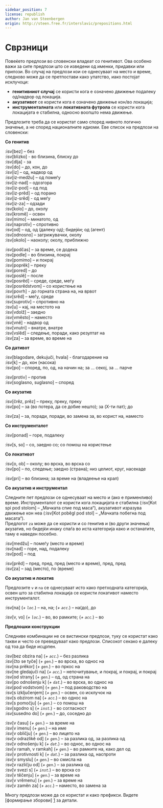 ```yaml
---
sidebar_position: 7
license: republish
author: Jan van Steenbergen
origin: http://steen.free.fr/interslavic/prepositions.html
---
```


# Сврзници

Повеќето предлози во словенски владеат со генитивот. Ова особено важи за сите предлози што се изведени од именки, придавки или прилози. Во случај на предлози кои се однесуваат на место и време, следново може да се претпостави како упатство, иако постојат исклучоци:

- **генитивниот случај** се користи кога е означено движење подалеку од/надвор од локација.
- **акузативот** се користи кога е означено движење кон/во локација;
- **инструменталната** или **локативната футрола** се користи кога локацијата е стабилна, односно воопшто нема движење.

Предлозите треба да се користат само според нивното логично значење, а не според националните идиоми. Еве список на предлози на словенски:

**Со генитив**

:isv[bez] – без\
:isv[blizko] - во близина, блиску до\
:isv[dlja] - за\
:isv[do] – до, кон, до\
:isv[iz] – од, надвор од\
:isv[iz-medžu] – од помеѓу\
:isv[iz-nad] – одозгора\
:isv[iz-pod] – од под\
:isv[iz-prěd] – од порано\
:isv[iz-srěd] - од меѓу\
:isv[iz-za] – одзади\
:isv[kolo] – до, околу\
:isv[kromě] – освен\
:isv[mimo] – минатото, од\
:isv[naprotiv] – спротивно\
:isv[od] – од, од (далеку од); бидејќи; од (агент)\
:isv[odnosno] – загрижувачки, околу\
:isv[okolo] – наоколу; околу, приближно

:isv[podčas] – за време, се додека\
:isv[podle] – во близина, покрај\
:isv[pomimo] – и покрај\
:isv[poprěk] – преку\
:isv[pored] – до\
:isv[poslě] – после\
:isv[posrěd] – среде, среде, меѓу\
:isv[posrědstvom] – со користење на\
:isv[povrh] - до горната страна на, на врвот\
:isv[srěd] – меѓу, среде\
:isv[suprotiv] – спротивно на\
:isv[u] – кај, на местото на\
:isv[vdolž] – заедно\
:isv[vměsto] – наместо\
:isv[vně] - надвор од\
:isv[vnutri] – внатре, внатре\
:isv[vslěd] – следење, поради, како резултат на\
:isv[za] – за време, во време на

**Со дативот**

:isv[blagodare, dekujuči, hvala] - благодарение на\
:isv[k] – до, кон (насока)\
:isv[po] – според, по, од, на начин на; за ... секој, за ... парче

:isv[protiv] – против\
:isv[soglasno, suglasno] – според

**Со акузатив**

:isv[črěz, prěz] – преку, преку, преку\
:isv[po] – за (во потера, да се добие нешто); за (X-ти пат); до

:isv[za] – за, поради, поради, во замена за, во корист на, наместо

**Со инструменталот**

:isv[ponad] – горе, подалеку

:isv[s, so] – со, заедно со; со помош на користење

**Со локативот**

:isv[o, ob] – околу; во врска, во врска со\
:isv[po] – по, следење; заедно (страна); низ целиот, круг, насекаде

:isv[pri] – во близина; за време на (владеење на крал)

**Со акузатив и инструментал**

Следните пет предлози се однесуваат на место и (ако е применливо) време. Инструменталот се користи кога локацијата е стабилна (:isv[Kot spi pod stolom] – „Мачката спие под маса“), акузативот изразува движење кон неа (:isv[Kot poběgl pod stol] – „Мачката побегна под масата“).\
Предлогот `za` може да се користи и со генитив и (во други значења) акузатив, но бидејќи инаку спаѓа во иста категорија како и останатите, таму е наведен посебно.

:isv[medžu] – помеѓу (место и време)\
:isv[nad] – горе, над, подалеку\
:isv[pod] – под

:isv[prěd] – пред, пред, пред (место и време), пред, пред\
:isv[za] – зад (место), по (време)

**Со акузатив и локатив**

Предлозите `v` и `na` се однесуваат исто како претходната категорија, освен што за стабилна локација се користи локативот наместо инструменталот.

:isv[na] (_+ `loc`._) – на, на; (_+ `acc`._) – на(до), до

:isv[v, vo] (_+ `loc`._) – во, во рамките; (_+ `acc`._) – во

**Предлошки конструкции**

Следниве комбинации не се вистински предлози, туку се користат како такви и често се преведуваат како предлози. Списокот секако е далеку од тоа да биде исцрпен.

:isv[bez obzira na] (_+ `acc`._) – без разлика\
:isv[čto se tyče] (_+ `gen`._) – во врска, во однос на\
:isv[na prěkor] (_+ `gen`._) – во пркос на\
:isv[ne gledajuči na] (_+ `acc`._) – непочитување, и покрај, и покрај, и покрај\
:isv[od strany] (_+ `gen`._) – од, од страна на\
:isv[po odnošenju k] (_+ `dat`._) – во врска, во однос на\
:isv[pod vodstvom] (_+ `gen`._) – под раководство на\
:isv[s izključenjem] (_+ `gen`._) – освен, со исклучок на\
:isv[s obzirom na] (_+ `acc`._) – во однос на\
:isv[s pomočju] (_+ `gen`._) – со помош на\
:isv[sgodno s] (_+ `inst`._) - во согласност\
:isv[susedno do] (_+ `gen`._) – до, соседно до

:isv[v času] (_+ `gen`._) – за време на\
:isv[v imenu] (_+ `gen`._) – на име\
:isv[v obličju] (_+ `gen`._) – во лицето на\
:isv[v odrazlikě od] (_+ `gen`._) – за разлика од, за разлика од\
:isv[v odnošenju k] (_+ `dat`._) – во однос, во однос на\
:isv[v ramah, v ramkah] (_+ `gen`._) – во рамките на, како дел од\
:isv[v protivnosti k] (_+ `dat`._) – за разлика од, наспроти\
:isv[v smyslu] (_+ `gen`._) – во смисла на\
:isv[v različju od] (_+ `gen`._) – за разлика од\
:isv[v svezi s] (_+ `inst`._) – во врска со\
:isv[v těčenju] (_+ `gen`._) – за време на\
:isv[v vrěmenu] (_+ `gen`._) – за време на\
:isv[v zaměn za] (_+ `acc`._) – наместо, во замена за

Многу предлози може да се користат и како префикси. Видете [формирање зборови] [1] за детали.

[1]: ../vocabulary/word-formation.mdx#prefixes

